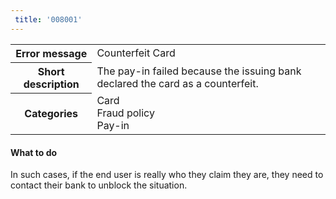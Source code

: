```yaml
---  
 title: '008001'  
---  
```

  
<table>
    <tbody>
        <tr>
            <th class="header"><strong>Error message</strong></th>
            <td class="table-content">Counterfeit Card</td>
        </tr>
        <tr>
            <th class="header"><strong>Short description</strong></th>
            <td class="table-content">The pay-in failed because the issuing bank declared the card as a counterfeit.</td>
        </tr>
        <tr>
            <th class="header"><strong>Categories</strong></th>
            <td class="table-content">  
<div class="label">Card</div>  
<div class="label">Fraud policy</div>  
<div class="label">Pay-in</div>
</td>
        </tr>
    </tbody>
</table>  

#### What to do  

In such cases, if the end user is really who they claim they are, they need to contact their bank to unblock the situation.